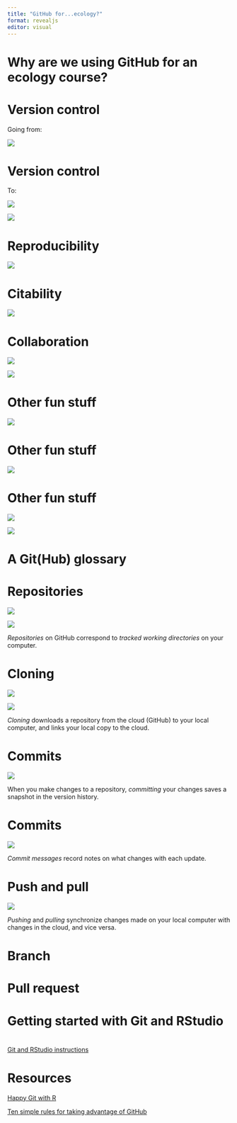 ```yaml
---
title: "GitHub for...ecology?"
format: revealjs
editor: visual
---
```


# Why are we using GitHub for an ecology course?

# Version control

Going from:

![](yikes.png){fig-alt="A data directory with many similar filenames like \"Final_FINAL.R\"" fig-align="center"}

# Version control

To:

::: {layout-ncol="2"}
![](sq1_gh.png){fig-alt="A data directory with many similar filenames like \"Final_FINAL.R\""}

![](sq1_dir.png){fig-alt="A data directory with many similar filenames like \"Final_FINAL.R\""}
:::

# Reproducibility

![](clone_page.png){fig-alt="A data directory with many similar filenames like \"Final_FINAL.R\""}

# Citability

![](doi.png){fig-alt="A data directory with many similar filenames like \"Final_FINAL.R\""}

# Collaboration

::: {layout-ncol="2"}
![](pr.png){fig-alt="A data directory with many similar filenames like \"Final_FINAL.R\""}

![](contributors.png){fig-alt="A data directory with many similar filenames like \"Final_FINAL.R\""}
:::

# Other fun stuff

![](task_tracking.png){fig-alt="A data directory with many similar filenames like \"Final_FINAL.R\""}

# Other fun stuff

![](project_board.png){fig-alt="A data directory with many similar filenames like \"Final_FINAL.R\""}

# Other fun stuff

::: {layout-ncol="2"}
![](rmd_site.png){fig-alt="A data directory with many similar filenames like \"Final_FINAL.R\""}

![](eem_site.png){fig-alt="A data directory with many similar filenames like \"Final_FINAL.R\""}
:::

# A Git(Hub) glossary

# Repositories

::: {layout-ncol="2"}
![](repos_online.png){fig-alt="A data directory with many similar filenames like \"Final_FINAL.R\""}

![](repos_dirs.png){fig-alt="A data directory with many similar filenames like \"Final_FINAL.R\""}
:::

*Repositories* on GitHub correspond to *tracked working directories* on your computer.

# Cloning

::: {layout-ncol="2"}
![](clone.png){fig-alt="A data directory with many similar filenames like \"Final_FINAL.R\""}

![](gh_rmd_dir.png){fig-alt="A data directory with many similar filenames like \"Final_FINAL.R\""}
:::

*Cloning* downloads a repository from the cloud (GitHub) to your local computer, and links your local copy to the cloud.

# Commits

![](commits.png){fig-alt="A data directory with many similar filenames like \"Final_FINAL.R\""}

When you make changes to a repository, *committing* your changes saves a snapshot in the version history.

# Commits

![](commits.png){fig-alt="A data directory with many similar filenames like \"Final_FINAL.R\""}

*Commit messages* record notes on what changes with each update.

# Push and pull

![](push_pull.png){fig-alt="The push and pull buttons in RStudio"}

*Pushing* and *pulling* synchronize changes made on your local computer with changes in the cloud, and vice versa.

# Branch

# Pull request

# Getting started with Git and RStudio

# 

[Git and RStudio instructions](https://www.ecoevomatics.org/2021/09/14/rstudio_github.html)

# Resources

[Happy Git with R](https://happygitwithr.com/)

[Ten simple rules for taking advantage of GitHub](https://doi.org/10.1371/journal.pcbi.1004947)
